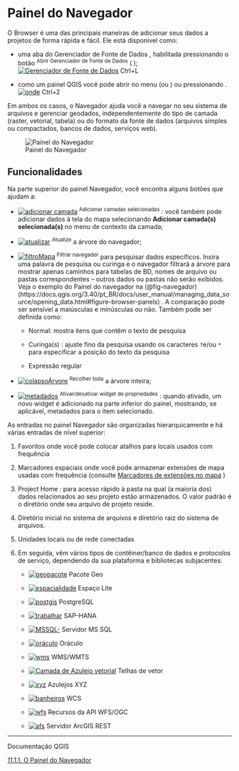 # Painel do Navegador


O Browser é uma das principais maneiras de adicionar seus dados a projetos de forma rápida e fácil. Ele está disponível como:

-   uma aba do Gerenciador de Fonte de Dados , habilitada pressionando o botão <sup><span>Abrir Gerenciador de Fonte de Dados</span></sup> ( );[![Gerenciador de Fonte de Dados](https://docs.qgis.org/3.40/pt_BR/_images/mActionDataSourceManager.png)](https://docs.qgis.org/3.40/pt_BR/_images/mActionDataSourceManager.png) Ctrl+L
    
-   como um painel QGIS você pode abrir no menu (ou ) ou pressionando .[![onde](https://docs.qgis.org/3.40/pt_BR/_images/kde.png)](https://docs.qgis.org/3.40/pt_BR/_images/kde.png) Ctrl+2
    

Em ambos os casos, o Navegador ajuda você a navegar no seu sistema de arquivos e gerenciar geodados, independentemente do tipo de camada (raster, vetorial, tabela) ou do formato da fonte de dados (arquivos simples ou compactados, bancos de dados, serviços web).

![Painel do Navegador](img/navegador.png){#fig-navegador}

## Funcionalidades

Na parte superior do painel Navegador, você encontra alguns botões que ajudam a:

-   [![adicionar camada](https://docs.qgis.org/3.40/pt_BR/_images/mActionAddLayer.png)](https://docs.qgis.org/3.40/pt_BR/_images/mActionAddLayer.png) <sup><span><span>Adicionar camadas selecionadas</span></span></sup> : você também pode adicionar dados à tela do mapa selecionando **Adicionar camada(s) selecionada(s)** no menu de contexto da camada;
    
-   [![atualizar](https://docs.qgis.org/3.40/pt_BR/_images/mActionRefresh.png)](https://docs.qgis.org/3.40/pt_BR/_images/mActionRefresh.png) <sup><span><span>Atualize</span></span></sup> a árvore do navegador;
    
-   [![filtroMapa](https://docs.qgis.org/3.40/pt_BR/_images/mActionFilterMap.png)](https://docs.qgis.org/3.40/pt_BR/_images/mActionFilterMap.png) <sup><span><span>Filtrar navegador</span></span></sup> para pesquisar dados específicos. Insira uma palavra de pesquisa ou curinga e o navegador filtrará a árvore para mostrar apenas caminhos para tabelas de BD, nomes de arquivo ou pastas correspondentes – outros dados ou pastas não serão exibidos. Veja o exemplo do Painel do navegador na (@fig-navegador) (https://docs.qgis.org/3.40/pt_BR/docs/user_manual/managing_data_source/opening_data.html#figure-browser-panels) . A comparação pode ser sensível a maiúsculas e minúsculas ou não. Também pode ser definida como:
    
    -   Normal: mostra itens que contêm o texto de pesquisa
        
    -   Curinga(s) : ajuste fino da pesquisa usando os caracteres `?`e/ou `*` para especificar a posição do texto da pesquisa
        
    -   Expressão regular
        
-   [![colapsoÁrvore](https://docs.qgis.org/3.40/pt_BR/_images/mActionCollapseTree.png)](https://docs.qgis.org/3.40/pt_BR/_images/mActionCollapseTree.png) <sup><span><span>Recolher toda</span></span></sup> a árvore inteira;
    
-   [![metadados](https://docs.qgis.org/3.40/pt_BR/_images/metadata.png)](https://docs.qgis.org/3.40/pt_BR/_images/metadata.png) <sup><span><span>Ativar/desativar widget de propriedades</span></span></sup> : quando ativado, um novo widget é adicionado na parte inferior do painel, mostrando, se aplicável, metadados para o item selecionado.
    

As entradas no painel Navegador são organizadas hierarquicamente e há várias entradas de nível superior:

1.  Favoritos onde você pode colocar atalhos para locais usados com frequência
    
2.  Marcadores espaciais onde você pode armazenar extensões de mapa usadas com frequência (consulte [Marcadores de extensões no mapa](https://docs.qgis.org/3.40/pt_BR/docs/user_manual/map_views/map_view.html#sec-bookmarks) )
    
3.  Project Home : para acesso rápido à pasta na qual (a maioria dos) dados relacionados ao seu projeto estão armazenados. O valor padrão é o diretório onde seu arquivo de projeto reside.
    
4.  Diretório inicial no sistema de arquivos e diretório raiz do sistema de arquivos.
    
5.  Unidades locais ou de rede conectadas
    
6.  Em seguida, vêm vários tipos de contêiner/banco de dados e protocolos de serviço, dependendo da sua plataforma e bibliotecas subjacentes:
    
    -   [![geopacote](https://docs.qgis.org/3.40/pt_BR/_images/mGeoPackage.png)](https://docs.qgis.org/3.40/pt_BR/_images/mGeoPackage.png) Pacote Geo
        
    -   [![espacialidade](https://docs.qgis.org/3.40/pt_BR/_images/mIconSpatialite.png)](https://docs.qgis.org/3.40/pt_BR/_images/mIconSpatialite.png) Espaço Lite
        
    -   [![postgis](https://docs.qgis.org/3.40/pt_BR/_images/mIconPostgis.png)](https://docs.qgis.org/3.40/pt_BR/_images/mIconPostgis.png) PostgreSQL
        
    -   [![trabalhar](https://docs.qgis.org/3.40/pt_BR/_images/mIconHana.png)](https://docs.qgis.org/3.40/pt_BR/_images/mIconHana.png) SAP-HANA
        
    -   [![MSSQL-](https://docs.qgis.org/3.40/pt_BR/_images/mIconMssql.png)](https://docs.qgis.org/3.40/pt_BR/_images/mIconMssql.png) Servidor MS SQL
        
    -   [![oráculo](https://docs.qgis.org/3.40/pt_BR/_images/mIconOracle.png)](https://docs.qgis.org/3.40/pt_BR/_images/mIconOracle.png) Oráculo
        
    -   [![wms](https://docs.qgis.org/3.40/pt_BR/_images/mIconWms.png)](https://docs.qgis.org/3.40/pt_BR/_images/mIconWms.png) WMS/WMTS
        
    -   [![Camada de Azulejo vetorial](https://docs.qgis.org/3.40/pt_BR/_images/mIconVectorTileLayer.png)](https://docs.qgis.org/3.40/pt_BR/_images/mIconVectorTileLayer.png) Telhas de vetor
        
    -   [![xyz](https://docs.qgis.org/3.40/pt_BR/_images/mIconXyz.png)](https://docs.qgis.org/3.40/pt_BR/_images/mIconXyz.png) Azulejos XYZ
        
    -   [![banheiros](https://docs.qgis.org/3.40/pt_BR/_images/mIconWcs.png)](https://docs.qgis.org/3.40/pt_BR/_images/mIconWcs.png) WCS
        
    -   [![wfs](https://docs.qgis.org/3.40/pt_BR/_images/mIconWfs.png)](https://docs.qgis.org/3.40/pt_BR/_images/mIconWfs.png) Recursos da API WFS/OGC
        
    -   [![afs](https://docs.qgis.org/3.40/pt_BR/_images/mIconAfs.png)](https://docs.qgis.org/3.40/pt_BR/_images/mIconAfs.png) Servidor ArcGIS REST
        

---
Documentação QGIS

[11.1.1. O Painel do Navegador](https://docs.qgis.org/3.40/pt_BR/docs/user_manual/managing_data_source/opening_data.html#the-browser-panel){target="_blank"}